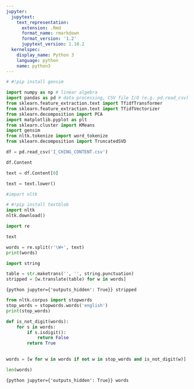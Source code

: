 ```yaml
---
jupyter:
  jupytext:
    text_representation:
      extension: .Rmd
      format_name: rmarkdown
      format_version: '1.2'
      jupytext_version: 1.10.2
  kernelspec:
    display_name: Python 3
    language: python
    name: python3
---
```


```python
# #!pip install gensim
```

```python
import numpy as np # linear algebra
import pandas as pd # data processing, CSV file I/O (e.g. pd.read_csv)
from sklearn.feature_extraction.text import TfidfTransformer
from sklearn.feature_extraction.text import TfidfVectorizer
from sklearn.decomposition import PCA
import matplotlib.pyplot as plt
from sklearn.cluster import KMeans
import gensim 
from nltk.tokenize import word_tokenize
from sklearn.decomposition import TruncatedSVD
```

```python
df = pd.read_csv('I_CHING_CONTENT.csv')
```

```python
df.Content
```

```python
text = df.Content[0]
```

```python
text = text.lower()
```

```python
#import nltk
```

```python
# #!pip install textblob
import nltk
nltk.download()
```

```python
import re
```

```python
text
```

```python
words = re.split(r'\W+', text)
print(words)
```

```python
import string 
```

```python
table = str.maketrans('', '', string.punctuation)
stripped = [w.translate(table) for w in words]
```

```{python jupyter={'outputs_hidden': True}}
stripped
```

```python
from nltk.corpus import stopwords
stop_words = stopwords.words('english')
print(stop_words)
```

```python
def is_not_digit(words):
    for s in words:
        if s.isdigit():
            return False
        return True
        
```

```python
words = [w for w in words if not w in stop_words and is_not_digit(w)]
```

```python
len(words)
```

```{python jupyter={'outputs_hidden': True}}
words
```

```python

```
